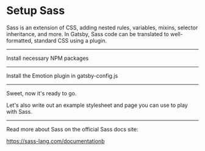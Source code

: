 # Setup Sass

Sass is an extension of CSS, adding nested rules, variables, mixins, selector inheritance, and more. In Gatsby, Sass code can be translated to well-formatted, standard CSS using a plugin.

---

Install necessary NPM packages

<NPMPackage name="node-sass" />
<NPMPackage name="gatsby-plugin-sass" />

---

Install the Emotion plugin in gatsby-config.js

<GatsbyPlugin name="gatsby-plugin-sass" />

---

Sweet, now it's ready to go.

Let's also write out an example stylesheet and page you can use to play
with Sass.

<File
  path="src/styles.scss"
  content="https://gist.githubusercontent.com/marcysutton/19f2efe390e9485968c8fef37795d8ea/raw/2de533ef017bb42b16825670b923a0cd912cc808/styles.scss"
/>

<File
  content="https://gist.githubusercontent.com/marcysutton/19f2efe390e9485968c8fef37795d8ea/raw/2de533ef017bb42b16825670b923a0cd912cc808/example-page.js"
  path="src/pages/example-page.js"
/>

---

Read more about Sass on the official Sass docs site:

https://sass-lang.com/documentationb
